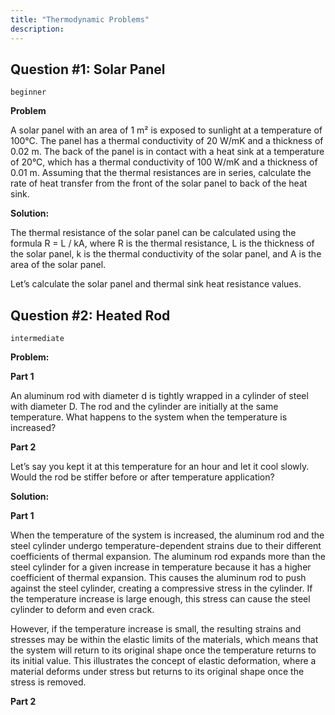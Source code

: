 ```yaml
---
title: "Thermodynamic Problems"
description:
---
```


## Question #1: Solar Panel
`beginner`

**Problem**

A solar panel with an area of 1 m² is exposed to sunlight at a temperature of 100°C. The panel has a thermal conductivity of 20 W/mK and a thickness of 0.02 m. The back of the panel is in contact with a heat sink at a temperature of 20°C, which has a thermal conductivity of 100 W/mK and a thickness of 0.01 m. Assuming that the thermal resistances are in series, calculate the rate of heat transfer from the front of the solar panel to back of the heat sink.

**Solution:**

The thermal resistance of the solar panel can be calculated using the formula R = L / kA, where R is the thermal resistance, L is the thickness of the solar panel, k is the thermal conductivity of the solar panel, and A is the area of the solar panel.

Let’s calculate the solar panel and thermal sink heat resistance values.

## Question #2: Heated Rod
`intermediate`

**Problem:**

**Part 1**

An aluminum rod with diameter d is tightly wrapped in a cylinder of steel with diameter D. The rod and the cylinder are initially at the same temperature. What happens to the system when the temperature is increased?

************Part 2************

Let’s say you kept it at this temperature for an hour and let it cool slowly. Would the rod be stiffer before or after temperature application?

******Solution:******

**Part 1**

When the temperature of the system is increased, the aluminum rod and the steel cylinder undergo temperature-dependent strains due to their different coefficients of thermal expansion. The aluminum rod expands more than the steel cylinder for a given increase in temperature because it has a higher coefficient of thermal expansion. This causes the aluminum rod to push against the steel cylinder, creating a compressive stress in the cylinder. If the temperature increase is large enough, this stress can cause the steel cylinder to deform and even crack.

However, if the temperature increase is small, the resulting strains and stresses may be within the elastic limits of the materials, which means that the system will return to its original shape once the temperature returns to its initial value. This illustrates the concept of elastic deformation, where a material deforms under stress but returns to its original shape once the stress is removed.

************Part 2************

